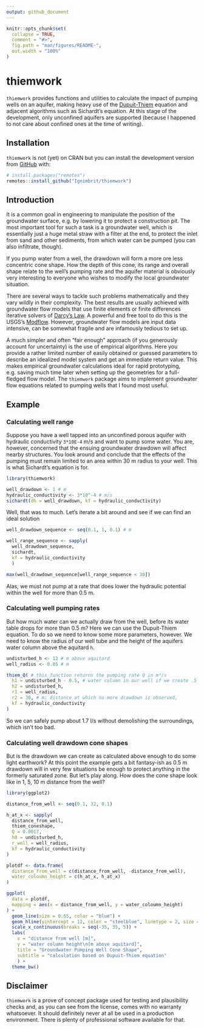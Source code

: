 ```yaml
---
output: github_document
---
```


<!-- README.md is generated from README.Rmd. Please edit that file -->

```r
knitr::opts_chunk$set(
  collapse = TRUE,
  comment = "#>",
  fig.path = "man/figures/README-",
  out.width = "100%"
)
```

# thiemwork

<!-- badges: start -->
<!-- badges: end -->

`thiemwork` provides functions and utilities to calculate the impact of pumping wells on an aquifer, making heavy use of the [Dupuit-Thiem](https://en.wikipedia.org/wiki/Aquifer_test#Steady-state_Thiem_solution) equation and adjacent algorithms such as Sichardt's equation. At this stage of the development, only unconfined aquifers are supported (because I happened to not care about confined ones at the time of writing).

## Installation


`thiemwork` is not (yet) on CRAN but you can install the development version from [GitHub](https://github.com/) with:

```r
# install.packages("remotes")
remotes::install_github("Ignimbrit/thiemwork")
```

## Introduction
  
  It is a common goal in engineering to manipulate the position of the groundwater surface, e.g. by lowering it to protect a construction pit. The most important tool for such a task is a groundwater well, which is essentially just a huge metal straw with a filter at the end, to protect the inlet from sand and other sediments, from which water can be pumped (you can also infiltrate, though).
  
  If you pump water from a well, the drawdown will form a more ore less concentric cone shape. How the depth of this cone, its range and overall shape relate to the well's pumping rate and the aquifer material is obviously very interesting to everyone who wishes to modify the local groundwater situation.
  
  There are several ways to tackle such problems mathematically and they vary wildly in their complexity. The best results are usually achieved with groundwater flow models that use finite elements or finite differences iterative solvers of [Darcy's Law](https://en.wikipedia.org/wiki/Darcy%27s_law). A powerful and free tool to do this is the USGS's [Modflow](https://en.wikipedia.org/wiki/Darcy%27s_law). However, groundwater flow models are input data intensive, can be somewhat fragile and are infamously tedious to set up.
  
  A much simpler and often "fair enough" approach (if you generously account for uncertainty) is the use of empirical algorithms. Here you provide a rather limited number of easily obtained or guessed parameters to describe an idealized model system and get an immediate return value. This makes empirical groundwater calculations ideal for rapid prototyping, e.g. saving much time later when setting up the geometries for a full-fledged flow model. The `thiemwork` package aims to implement groundwater flow equations related to pumping wells that I found most useful.

## Example

### Calculating well range
  
  Suppose you have a well tapped into an unconfined porous aquifer with hydraulic conductivity `3*10E-4` m/s and want to pump some water. You are, however, concerned that the ensuing groundwater drawdown will affect nearby structures. You look around and conclude that the effects of the pumping must remain limited to an area within 30 m radius to your well. This is what Sichardt's equation is for.

```r
library(thiemwork)

well_drawdown <- 1 # m
hydraulic_conductivity <- 3*10^-4 # m/s
sichardt(dh = well_drawdown, kf = hydraulic_conductivity)


```

  Well, that was to much. Let's iterate a bit around and see if we can find an ideal solution

```r

well_drawdown_sequence <- seq(0.1, 1, 0.1) # m

well_range_sequence <- sapply(
  well_drawdown_sequence, 
  sichardt, 
  kf = hydraulic_conductivity
  )

max(well_drawdown_sequence[well_range_sequence < 30])

```
  
  Alas, we must not pump at a rate that does lower the hydraulic potential within the well for more than 0.5 m.

### Calculating well pumping rates
  
  But how much water can we actually draw from the well, before its water table drops for more than 0.5 m? Here we can use the Dupuit-Thiem equation. To do so we need to know some more parameters, however. We need to know the radius of our well tube and the height of the aquifers water column above the aquitard `h`.

```r

undisturbed_h <- 12 # m above aquitard
well_radius <- 0.05 # m

thiem_Q( # this function returns the pumping rate Q in m³/s
  h1 = undisturbed_h - 0.5, # water column in our well if we create .5 m drawdown
  h2 = undisturbed_h,
  r1 = well_radius,
  r2 = 30, # m; distance at which no more drawdown is observed,
  kf = hydraulic_conductivity
)

```

  So we can safely pump about 1.7 l/s without demolishing the surroundings, which isn't too bad.

### Calculating well drawdown cone shapes
  
  But is the drawdown we can create as calculated above enough to do some light earthwork? At this point the example gets a bit fantasy-ish as 0.5 m drawdown will in very few situations be enough to protect anything in the formerly saturated zone. But let's play along. How does the cone shape look like in 1, 5, 10 m distance from the well?
  
```r
library(ggplot2)

distance_from_well <- seq(0.1, 32, 0.1)

h_at_x <- sapply(
  distance_from_well,
  thiem_coneshape,
  Q = 0.0017, 
  h0 = undisturbed_h, 
  r_well = well_radius, 
  kf = hydraulic_conductivity
)

plotdf <- data.frame(
  distance_from_well = c(distance_from_well, -distance_from_well),
  water_coloumn_height = c(h_at_x, h_at_x)
)

ggplot(
  data = plotdf, 
  mapping = aes(x = distance_from_well, y = water_coloumn_height)
) +
  geom_line(size = 0.65, color = "blue") +
  geom_hline(yintercept = 12, color = "steelblue", linetype = 2, size = 1) +
  scale_x_continuous(breaks = seq(-35, 35, 5)) +
  labs(
    x = "distance from well [m]",
    y = "water column height\n[m above aquitard]",
    title = "Groundwater Pumping Well Cone Shape",
    subtitle = "calculation based on Dupuit-Thiem equation"
    ) +
  theme_bw()

```

## Disclaimer

  `thiemwork` is a prove of concept package used for testing and plausibility checks and, as you can see from the license, comes with no warranty whatsoever. It should definitely never at all be used in a production environment. There is plenty of professional software available for that.